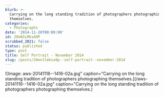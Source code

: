 ```yaml
---
blurb: >-
  Carrying on the long standing tradition of photographers photographing
  themselves.
categories:
  - Photographs
date: '2014-11-20T00:00:00'
id: 20eN1LMksA9P
scrubbed_2021: false
status: published
type: post
title: Self Portrait - November 2014
slug: /posts/20en1lmksa9p--self-portrait--november-2014
---
```


![Image: aws-20141116--1416-02a.jpg" caption="Carrying on the long standing tradition of photographers photographing themselves.](/aws-20141116--1416-02a.jpg" caption="Carrying on the long standing tradition of photographers photographing themselves.)
